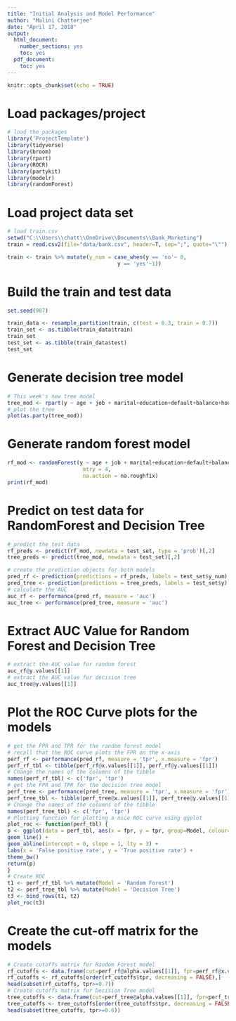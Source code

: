 ```yaml
---
title: "Initial Analysis and Model Performance"
author: "Malini Chatterjee"
date: "April 17, 2018"
output:
  html_document:
    number_sections: yes
    toc: yes
  pdf_document:
    toc: yes
---
```


```r
knitr::opts_chunk$set(echo = TRUE)
```

\newpage


# Load packages/project
```r

# load the packages
library('ProjectTemplate')
library(tidyverse)
library(broom)
library(rpart)
library(ROCR)
library(partykit)
library(modelr)
library(randomForest)

```
#  Load project data set 
```r

# load train.csv
setwd("C:\\Users\\chatt\\OneDrive\\Documents\\Bank_Marketing")
train = read.csv2(file="data/bank.csv", header=T, sep=";", quote="\"")

train <- train %>% mutate(y_num = case_when(y == 'no'~ 0, 
                                   y == 'yes'~1))

```
#  Build the train and test data 
```r

set.seed(987)

train_data <- resample_partition(train, c(test = 0.3, train = 0.7))
train_set <- as.tibble(train_data$train)
train_set
test_set <- as.tibble(train_data$test)
test_set

```
#  Generate decision tree model
```r

# This week's new tree model
tree_mod <- rpart(y ~ age + job + marital+education+default+balance+housing+loan+contact+duration+campaign+pdays+previous+poutcome,data=train_set)
# plot the tree
plot(as.party(tree_mod))

```
#  Generate random forest model
```r

rf_mod <- randomForest(y ~ age + job + marital+education+default+balance+housing+loan+contact+duration+campaign+pdays+previous+poutcome,data=train_set,ntrees = 500,
                        mtry = 4,
                        na.action = na.roughfix)
print(rf_mod)

```
#  Predict on test data for RandomForest and Decision Tree
```r

# predict the test data
rf_preds <- predict(rf_mod, newdata = test_set, type = 'prob')[,2]
tree_preds <- predict(tree_mod, newdata = test_set)[,2]

# create the prediction objects for both models
pred_rf <- prediction(predictions = rf_preds, labels = test_set$y_num)
pred_tree <- prediction(predictions = tree_preds, labels = test_set$y)
# calculate the AUC
auc_rf <- performance(pred_rf, measure = 'auc')
auc_tree <- performance(pred_tree, measure = 'auc')

```
#  Extract AUC Value for Random Forest and Decision Tree
```r

# extract the AUC value for random forest
auc_rf@y.values[[1]]
# extract the AUC value for decision tree
auc_tree@y.values[[1]]

```
#  Plot the ROC Curve plots for the models
```r

# get the FPR and TPR for the random forest model
# recall that the ROC curve plots the FPR on the x-axis
perf_rf <- performance(pred_rf, measure = 'tpr', x.measure = 'fpr')
perf_rf_tbl <- tibble(perf_rf@x.values[[1]], perf_rf@y.values[[1]])
# Change the names of the columns of the tibble
names(perf_rf_tbl) <- c('fpr', 'tpr')
# get the FPR and TPR for the decision tree model
perf_tree <- performance(pred_tree, measure = 'tpr', x.measure = 'fpr')
perf_tree_tbl <- tibble(perf_tree@x.values[[1]], perf_tree@y.values[[1]])
# Change the names of the columns of the tibble
names(perf_tree_tbl) <- c('fpr', 'tpr')
# Plotting function for plotting a nice ROC curve using ggplot
plot_roc <- function(perf_tbl) {
p <- ggplot(data = perf_tbl, aes(x = fpr, y = tpr, group=Model, colour=Model)) +
geom_line() +
geom_abline(intercept = 0, slope = 1, lty = 3) +
labs(x = 'False positive rate', y = 'True positive rate') +
theme_bw()
return(p)
}
# Create ROC
t1 <- perf_rf_tbl %>% mutate(Model = 'Random Forest') 
t2 <- perf_tree_tbl %>% mutate(Model = 'Decision Tree')
t3 <- bind_rows(t1, t2)
plot_roc(t3)

```
#  Create the cut-off matrix for the models
```r

# Create cutoffs matrix for Random Forest model
rf_cutoffs <- data.frame(cut=perf_rf@alpha.values[[1]], fpr=perf_rf@x.values[[1]], tpr=perf_rf@y.values[[1]])
rf_cutoffs <- rf_cutoffs[order(rf_cutoffs$tpr, decreasing = FALSE),]
head(subset(rf_cutoffs, tpr>=0.7))
# Create cutoffs matrix for Decision Tree model
tree_cutoffs <- data.frame(cut=perf_tree@alpha.values[[1]], fpr=perf_tree@x.values[[1]], tpr=perf_tree@y.values[[1]])
tree_cutoffs <- tree_cutoffs[order(tree_cutoffs$tpr, decreasing = FALSE),]
head(subset(tree_cutoffs, tpr>=0.6))

```
